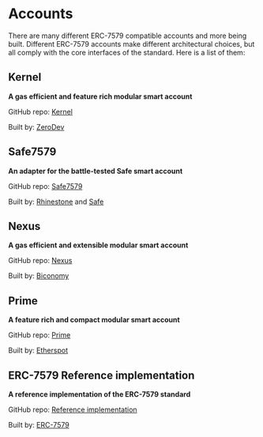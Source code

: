 # Accounts

There are many different ERC-7579 compatible accounts and more being built. Different ERC-7579 accounts make different architectural choices, but all comply with the core interfaces of the standard. Here is a list of them:

## Kernel

**A gas efficient and feature rich modular smart account**

GitHub repo: [Kernel](https://github.com/zerodevapp/kernel)

Built by: [ZeroDev](https://zerodev.app/)

## Safe7579

**An adapter for the battle-tested Safe smart account**

GitHub repo: [Safe7579](https://github.com/rhinestonewtf/safe7579)

Built by: [Rhinestone](https://www.rhinestone.wtf/) and [Safe](https://safe.global/)

## Nexus

**A gas efficient and extensible modular smart account**

GitHub repo: [Nexus](https://github.com/bcnmy/nexus)

Built by: [Biconomy](https://biconomy.io/)

## Prime

**A feature rich and compact modular smart account**

GitHub repo: [Prime](https://github.com/etherspot/etherspot-prime-contracts)

Built by: [Etherspot](https://etherspot.io/)

## ERC-7579 Reference implementation

**A reference implementation of the ERC-7579 standard**

GitHub repo: [Reference implementation](https://github.com/erc7579/erc7579-implementation)

Built by: [ERC-7579](https://erc7579.com/)
